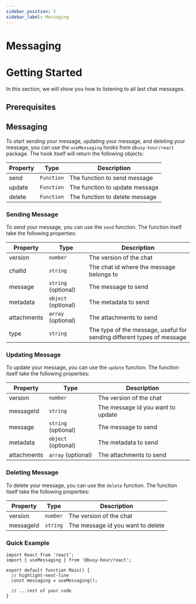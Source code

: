```yaml
---
sidebar_position: 5
sidebar_label: Messaging
---
```



# Messaging

# Getting Started

In this section, we will show you how to listening to all last chat messages.

## Prerequisites

<GettingStartedPrerequisites />

## Messaging

To start sending your message, updating your message, and deleting your message, you can use the `useMessaging` hooks from `@busy-hour/react` package. The hook itself will return the following objects:

| Property | Type       | Description                    |
| -------- | ---------- | ------------------------------ |
| send     | `Function` | The function to send message   |
| update   | `Function` | The function to update message |
| delete   | `Function` | The function to delete message |

### Sending Message

To send your message, you can use the `send` function. The function itself take the following properties:

| Property    | Type                | Description                                                            |
| ----------- | ------------------- | ---------------------------------------------------------------------- |
| version     | `number`            | The version of the chat                                                |
| chatId      | `string`            | The chat id where the message belongs to                               |
| message     | `string` (optional) | The message to send                                                    |
| metadata    | `object` (optional) | The metadata to send                                                   |
| attachments | `array` (optional)  | The attachments to send                                                |
| type        | `string`            | The type of the message, useful for sending different types of message |

### Updating Message

To update your message, you can use the `update` function. The function itself take the following properties:

| Property    | Type                | Description                       |
| ----------- | ------------------- | --------------------------------- |
| version     | `number`            | The version of the chat           |
| messageId   | `string`            | The message id you want to update |
| message     | `string` (optional) | The message to send               |
| metadata    | `object` (optional) | The metadata to send              |
| attachments | `array` (optional)  | The attachments to send           |

### Deleting Message

To delete your message, you can use the `delete` function. The function itself take the following properties:

| Property    | Type                | Description                       |
| ----------- | ------------------- | --------------------------------- |
| version     | `number`            | The version of the chat           |
| messageId   | `string`            | The message id you want to delete |


### Quick Example

```tsx title="src/main.tsx"
import React from 'react';
import { useMessaging } from '@busy-hour/react';

export default function Main() {
  // highlight-next-line
  const messaging = useMessaging();

  // ...rest of your code
}
```
